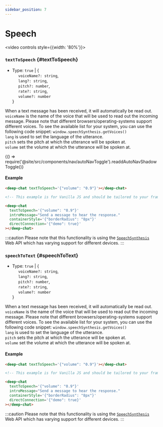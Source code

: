 ```yaml
---
sidebar_position: 7
---
```


# Speech

<video controls style={{width: '80%'}}>
  <source src="https://github.com/OvidijusParsiunas/deep-chat/assets/18709577/e103a42e-b3a7-4449-b9db-73fed6d7876e" />
</video>

### `textToSpeech` {#textToSpeech}

- Type: `true` | {<br />
  &nbsp;&nbsp;&nbsp;&nbsp; `voiceName?: string`, <br />
  &nbsp;&nbsp;&nbsp;&nbsp; `lang?: string`, <br />
  &nbsp;&nbsp;&nbsp;&nbsp; `pitch?: number`, <br />
  &nbsp;&nbsp;&nbsp;&nbsp; `rate?: string`, <br />
  &nbsp;&nbsp;&nbsp;&nbsp; `volume?: number` <br />
  }

When a text message has been received, it will automatically be read out. <br />
`voiceName` is the name of the voice that will be used to read out the incoming message. Please note that different browsers/operating-systems
support different voices. To see the available list for your system, you can use the following code snippet: `window.speechSynthesis.getVoices()` <br />
`lang` is used to set the language of the utterance. <br />
`pitch` sets the pitch at which the utterance will be spoken at. <br />
`volume` set the volume at which the utterance will be spoken at.


<BrowserOnly>{() => require('@site/src/components/nav/autoNavToggle').readdAutoNavShadowToggle()}</BrowserOnly>

#### Example

<ComponentContainer>
  <DeepChatBrowser
    directConnection={{demo: true}}
    introMessage={'Send a message to hear the response.'}
    containerStyle={{borderRadius: '8px'}}
    textToSpeech={{volume: 0.9}}
  ></DeepChatBrowser>
</ComponentContainer>

<Tabs>
<TabItem value="js" label="Sample code">

```html
<deep-chat textToSpeech='{"volume": "0.9"}'></deep-chat>
```

</TabItem>
<TabItem value="py" label="Full code">

```html
<!-- This example is for Vanilla JS and should be tailored to your framework (see Examples) -->

<deep-chat
  textToSpeech='{"volume": "0.9"}'
  introMessage="Send a message to hear the response."
  containerStyle='{"borderRadius": "8px"}'
  directConnection='{"demo": true}'
></deep-chat>
```

</TabItem>
</Tabs>

<LineBreak></LineBreak>

:::caution
Please note that this functionality is using the [`SpeechSynthesis`](https://developer.mozilla.org/en-US/docs/Web/API/SpeechSynthesis) Web API
which has varying support for different devices.
:::

<LineBreak></LineBreak>

### `speechToText` {#speechToText}

- Type: `true` | {<br />
  &nbsp;&nbsp;&nbsp;&nbsp; `voiceName?: string`, <br />
  &nbsp;&nbsp;&nbsp;&nbsp; `lang?: string`, <br />
  &nbsp;&nbsp;&nbsp;&nbsp; `pitch?: number`, <br />
  &nbsp;&nbsp;&nbsp;&nbsp; `rate?: string`, <br />
  &nbsp;&nbsp;&nbsp;&nbsp; `volume?: number` <br />
  }

When a text message has been received, it will automatically be read out. <br />
`voiceName` is the name of the voice that will be used to read out the incoming message. Please note that different browsers/operating-systems
support different voices. To see the available list for your system, you can use the following code snippet: `window.speechSynthesis.getVoices()` <br />
`lang` is used to set the language of the utterance. <br />
`pitch` sets the pitch at which the utterance will be spoken at. <br />
`volume` set the volume at which the utterance will be spoken at.

#### Example

<ComponentContainer>
  <DeepChatBrowser
    directConnection={{demo: true}}
    introMessage={'Send a message to hear the response.'}
    containerStyle={{borderRadius: '8px'}}
    textToSpeech={{volume: 0.9}}
  ></DeepChatBrowser>
</ComponentContainer>

<Tabs>
<TabItem value="js" label="Sample code">

```html
<deep-chat textToSpeech='{"volume": "0.9"}'></deep-chat>
```

</TabItem>
<TabItem value="py" label="Full code">

```html
<!-- This example is for Vanilla JS and should be tailored to your framework (see Examples) -->

<deep-chat
  textToSpeech='{"volume": "0.9"}'
  introMessage="Send a message to hear the response."
  containerStyle='{"borderRadius": "8px"}'
  directConnection='{"demo": true}'
></deep-chat>
```

</TabItem>
</Tabs>

<LineBreak></LineBreak>

:::caution
Please note that this functionality is using the [`SpeechSynthesis`](https://developer.mozilla.org/en-US/docs/Web/API/SpeechSynthesis) Web API
which has varying support for different devices.
:::

<LineBreak></LineBreak>
